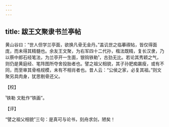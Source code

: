 ```yaml
---
---
---
```

title: 跋王文聚隶书兰亭帖
---







黄山谷曰：“世人但学兰亭面，欲换凡骨无金丹。”盖讥世之临摹禊帖，皆仅得面庞，而未得其精髓也。余友王文聚，为右军四十二代孙，楷法既精，复长汉隶，乃以蔡中郎石经笔法，为兰亭开一生面，银钩铁勒¹，古劲无比。若论其秀颖之气，则仍是黄庭经、笔阵图所夺舍投胎者也。譬之祖父相貌，其子孙肥痴羸瘦，或有不同，而至审其骨格规模，未有不相肖者也。昔人云：“公侯之家，必复其祖。”则文聚另具肉身，犹思剔骨还父。

【校】

¹铁勒 文粃作“铁画”。

【评】

“譬之祖父相貌”三句：是真可与论书，刻舟求剑，陋矣！